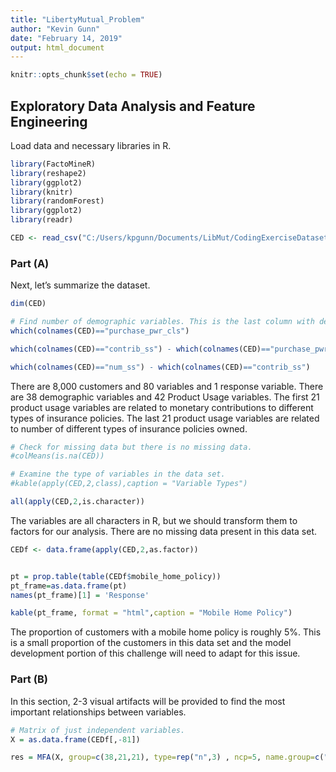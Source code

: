 ---
title: "LibertyMutual_Problem"
author: "Kevin Gunn"
date: "February 14, 2019"
output: html_document
---

```{r setup, include=FALSE}
knitr::opts_chunk$set(echo = TRUE)
```

## Exploratory Data Analysis and Feature Engineering 

Load data and necessary libraries in R.  
```{r, warning=FALSE, message=FALSE}
library(FactoMineR)
library(reshape2)
library(ggplot2)
library(knitr)
library(randomForest)
library(ggplot2)
library(readr)

CED <- read_csv("C:/Users/kpgunn/Documents/LibMut/CodingExerciseDataset.csv")
```

### Part (A)

Next, let's summarize the dataset.
```{r, results='asis'}

dim(CED)

# Find number of demographic variables. This is the last column with demographic information.
which(colnames(CED)=="purchase_pwr_cls")

which(colnames(CED)=="contrib_ss") - which(colnames(CED)=="purchase_pwr_cls")

which(colnames(CED)=="num_ss") - which(colnames(CED)=="contrib_ss")
```

There are 8,000 customers and 80 variables and 1 response variable. There are 38 demographic variables and 42 Product Usage variables. The first 21 product usage variables are related to monetary contributions to different types of insurance policies. The last 21 product usage variables are related to number of different types of insurance policies owned.

```{r}
# Check for missing data but there is no missing data.
#colMeans(is.na(CED))

# Examine the type of variables in the data set.
#kable(apply(CED,2,class),caption = "Variable Types")

all(apply(CED,2,is.character))
```

The variables are all characters in R, but we should transform them to factors for our analysis. There are no missing data present in this data set.


```{r}

CEDf <- data.frame(apply(CED,2,as.factor)) 


pt = prop.table(table(CEDf$mobile_home_policy))
pt_frame=as.data.frame(pt)
names(pt_frame)[1] = 'Response' 

kable(pt_frame, format = "html",caption = "Mobile Home Policy")

```

The proportion of customers with a mobile home policy is roughly 5%. This is a small proportion of the customers in this data set and the model development portion of this challenge will need to adapt for this issue.

### Part (B)

In this section, 2-3 visual artifacts will be provided to find the most important relationships between variables.

```{r}
# Matrix of just independent variables.
X = as.data.frame(CEDf[,-81])

res = MFA(X, group=c(38,21,21), type=rep("n",3) , ncp=5, name.group=c("Demographics", "Monetary","Quantity"))

```









